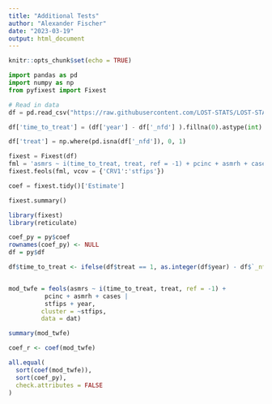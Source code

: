 ```yaml
---
title: "Additional Tests"
author: "Alexander Fischer"
date: "2023-03-19"
output: html_document
---
```


```r
knitr::opts_chunk$set(echo = TRUE)
```

```python
import pandas as pd
import numpy as np
from pyfixest import Fixest

# Read in data
df = pd.read_csv("https://raw.githubusercontent.com/LOST-STATS/LOST-STATS.github.io/master/Model_Estimation/Data/Event_Study_DiD/bacon_example.csv")

df['time_to_treat'] = (df['year'] - df['_nfd'] ).fillna(0).astype(int).astype('category')

df['treat'] = np.where(pd.isna(df['_nfd']), 0, 1)

fixest = Fixest(df)
fml = 'asmrs ~ i(time_to_treat, treat, ref = -1) + pcinc + asmrh + cases | stfips + year'
fixest.feols(fml, vcov = {'CRV1':'stfips'})

coef = fixest.tidy()['Estimate']

fixest.summary()
```

```r
library(fixest)
library(reticulate)

coef_py = py$coef
rownames(coef_py) <- NULL
df = py$df

df$time_to_treat <- ifelse(df$treat == 1, as.integer(df$year) - df$`_nfd`, 0)


mod_twfe = feols(asmrs ~ i(time_to_treat, treat, ref = -1) + 
		  pcinc + asmrh + cases |           
		  stfips + year,        
		 cluster = ~stfips, 
		 data = dat)

summary(mod_twfe)

coef_r <- coef(mod_twfe)

all.equal(
  sort(coef(mod_twfe)),
  sort(coef_py),
  check.attributes = FALSE
)

```

